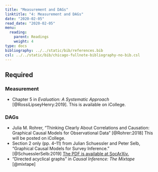 ```yaml
---
title: "Measurement and DAGs"
linktitle: "4: Measurement and DAGs"
date: "2020-02-05"
read_date: "2020-02-05"
menu:
  reading:
    parent: Readings
    weight: 4
type: docs
bibliography: ../../static/bib/references.bib
csl: ../../static/bib/chicago-fullnote-bibliography-no-bib.csl
---
```


## Required

### Measurement

- <i class="fas fa-book"></i> Chapter 5 in *Evaluation: A Systematic Approach* [@RossiLipseyHenry:2019]. This is available on iCollege.

### DAGs

- <i class="far fa-file-pdf"></i> Julia M. Rohrer, "Thinking Clearly About Correlations and Causation: Graphical Causal Models for Observational Data" [@Rohrer:2018] This will be posted on iCollege.
- <i class="far fa-file-pdf"></i> Section 2 only (pp. 4–11) from Julian Schuessler and Peter Selb, "Graphical Causal Models for Survey Inference." [@SchuesslerSelb:2019] [The PDF is available at SocArXiv.](https://osf.io/preprints/socarxiv/hbg3m/)
- <i class="fas fa-book"></i> "Directed acyclical graphs" in *Causal Inference: The Mixtape* [@mixtape]
